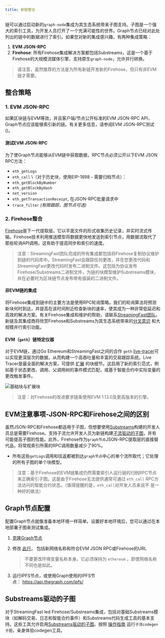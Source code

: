 ```yaml
---
title: 新链整合
---
```


链可以通过启动新的`graph-node`集成为其生态系统带来子图支持。子图是一个强大的索引工具，为开发人员打开了一个充满可能性的世界。Graph节点已经对此处列出的链中的数据进行了索引。如果您对新的集成感兴趣，有两种集成策略：

1. **EVM JSON-RPC**
2. **Firehose**: 所有Firehose集成解决方案都包括Substreams，这是一个基于Firehose的大规模流媒体引擎，支持原生`graph-node`，允许并行转换。

> 请注意，虽然推荐的方法是为所有新链开发新的Firehose，但只有非EVM链才需要。

## 整合策略

### 1. EVM JSON-RPC

如果区块链与EVM等效，并且客户端/节点公开标准的EVM JSON-RPC API，Graph节点应该能够索引新的链。有关更多信息，请参阅EVM JSON-RPC测试()。

#### 测试EVM JSON-RPC

为了使Graph节点能够从EVM链中获取数据，RPC节点必须公开以下EVM JSON RPC方法：

- `eth_getLogs`
- `eth_call` \（对于历史块，使用EIP-1898 - 需要归档节点）：
- `eth_getBlockByNumber`
- `eth_getBlockByHash`
- `net_version`
- `eth_getTransactionReceipt`, 在JSON-RPC批量请求中
- `trace_filter` *(有限跟踪，图节点可选)*

### 2. Firehose整合

[Firehose](https://firehose.streamingfast.io/firehose-setup/overview)是下一代提取层。它以平面文件的形式收集历史记录，并实时流式传输。Firehose技术利用推送模型将数据更快地发送到索引节点，用数据流取代了那些轮询API调用。这有助于提高同步和索引的速度。

> 注意：StreamingFast团队完成的所有集成都包括将Firehose复制协议维护到链的代码库中。StreamingFast会跟踪任何更改，并在您更改代码和StreamingFast更改代码时发布二进制文件。这包括为协议发布Firehose/Substreams二进制文件，为链的块模型维护Substreams模块，并在必要时为区块链节点发布带有插装的二进制文件。

#### 非EVM链的集成

将Firehose集成到链中的主要方法是使用RPC轮询策略。我们的轮询算法将预测新块何时到达，并提高在该时间附近检查新块的速率，使其成为一种非常低延迟和高效的解决方案。有关Firehose集成和维护的帮助，请联系[StreamingFast团队](https://www.streamingfast.io/firehose-integration-program)。新链及其集成商将欣赏Firehose和Substreams为其生态系统带来的[分叉意识](https://substreams.streamingfast.io/documentation/consume/reliability-guarantees) 和大规模并行索引功能。

#### EVM（`geth`）链特定仪器

对于EVM链，通过Go Ethereum和StreamingFast之间的合作 `geth` [live-tracer](https://github.com/ethereum/go-ethereum/releases/tag/v1.14.0)可以实现更深层次的数据，从而构建一个高吞吐量和丰富的交易跟踪系统。Live Tracer是最全面的解决方案，可提供 [扩展](https://streamingfastio.medium.com/new-block-model-to-accelerate-chain-integration-9f65126e5425) 的块细节。这启用了新的索引范式，例如基于状态更改、调用、父调用树的事件模式匹配，或基于智能合约中实际变量的更改触发事件。

![基础块与扩展块](/img/extended-vs-base-substreams-blocks.png)

> 注意：对Firehose的改进要求链条使用EVM 1.13.0及更高版本的引擎。

## EVM注意事项-JSON-RPC和Firehose之间的区别

虽然JSON-RPC和Firehose都适用于子图，但想要使用[Substreams](https://substreams.streamingfast.io)构建的开发人员总是需要Firehose。支持子流允许开发人员为新链构建[子流驱动的子图](/subgraphs/cookbook/substreams-powered-subgraphs/)，并有可能提高子图的性能。此外，Firehose作为`graph节点`JSON-RPC提取层的直接替代品，将常规索引所需的RPC调用数量减少了90%。

- 所有这些`getLogs`调用和往返都被到达`graph节点`中心的单个流所取代；它处理的所有子图的单个块模型。

> 注意：基于Firehose的EVM链集成仍然需要索引人运行链的归档RPC节点来正确索引子图。这是由于Firehose无法提供通常可通过 `eth_call` RPC方法访问的智能合约状态。（值得提醒的是，`eth_call`对开发人员来说不 是一种好的做法）

## Graph节点配置

配置Graph节点就像准备本地环境一样简单。设置好本地环境后，您可以通过在本地部署子图来测试集成。

1. [克隆Graph节点](https://github.com/graphprotocol/graph-node)

2. 修改 [此行](https://github.com/graphprotocol/graph-node/blob/master/docker/docker-compose.yml#L22)， 包括新网络名称和符合EVM JSON RPC或Firehose的URL

   > 不要更改环境变量名称本身。它必须保持为 `ethereum` ，即使网络名称不同也是如此。  

3. 运行IPFS节点，或使用Graph使用的IPFS节点： https://api.thegraph.com/ipfs/

## Substreams驱动的子图

对于StreamingFast led Firehose/Substreams集成，包括对基础Substreams模块（如解码交易、日志和智能合约事件）和Substreams代码生成工具的基本支持。这些工具允许启用[Substreams驱动的子图](/substreams/sps/introduction/)。按照 [操作指南](https://substreams.streamingfast.io/documentation/how-to-guides/intro-your-first-application) 运行`子流codegen子图`，亲身体验codegen工具。
